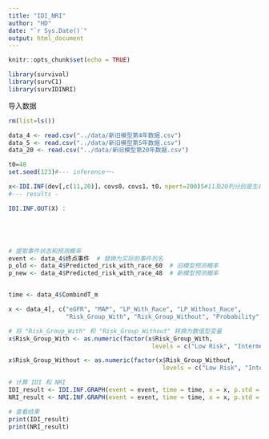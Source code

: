 ```yaml
---
title: "IDI_NRI"
author: "HD"
date: "`r Sys.Date()`"
output: html_document
---
```



```r
knitr::opts_chunk$set(echo = TRUE)
```


```r
library(survival)
library(survC1)
library(survIDINRI)
```

导入数据
```r
rm(list=ls())

data_4 <- read.csv("../data/新旧模型第4年数据.csv")
data_5 <- read.csv("../data/新旧模型第5年数据.csv")
data_20 <- read.csv("../data/新旧模型第20年数据.csv")

```

```r

t0=48
set.seed(123)#--- inference一-

x<-IDI.INF(dev[,c(11,20)]，covs0，covs1，t0，npert=200)5#11及20列分别是生存时间和生存终点
#--- results -

IDI.INF.OUT(X) :





# 提取事件状态和预测概率
event <- data_4$终点事件  # 替换为实际的事件列名
p_old <- data_4$Predicted_risk_with_race_60  # 旧模型预测概率
p_new <- data_4$Predicted_risk_with_race_48  # 新模型预测概率


time <- data_4$CombindT_m

x <- data_4[, c("eGFR", "MAP", "LP_With_Race", "LP_Without_Race", 
                "Risk_Group_With", "Risk_Group_Without", "Probability", "Estimated.years")]

# 将 "Risk_Group_With" 和 "Risk_Group_Without" 转换为数值型变量
x$Risk_Group_With <- as.numeric(factor(x$Risk_Group_With, 
                                        levels = c("Low Risk", "Intermediate Risk", "Higher Risk", "Highest Risk")))

x$Risk_Group_Without <- as.numeric(factor(x$Risk_Group_Without, 
                                           levels = c("Low Risk", "Intermediate Risk", "Higher Risk", "Highest Risk")))

# 计算 IDI 和 NRI
IDI_result <- IDI.INF.GRAPH(event = event, time = time, x = x, p.std = p_old, p.new = p_new)
NRI_result <- NRI.INF.GRAPH(event = event, time = time, x = x, p.std = p_old, p.new = p_new)

# 查看结果
print(IDI_result)
print(NRI_result)
```







```r

```








  



